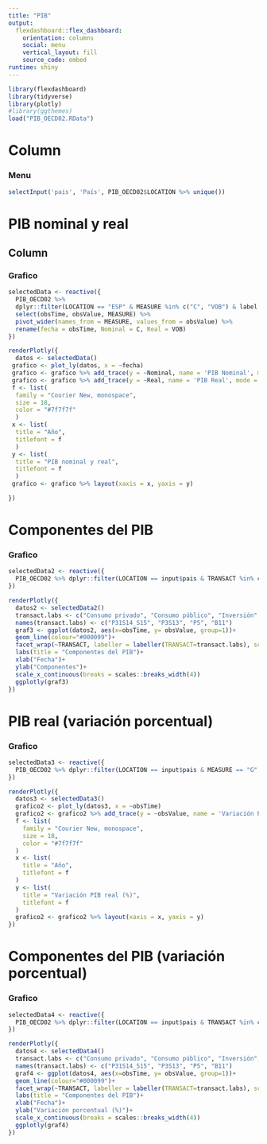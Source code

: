 ```yaml
---
title: "PIB"
output: 
  flexdashboard::flex_dashboard:
    orientation: columns
    social: menu
    vertical_layout: fill
    source_code: embed
runtime: shiny
---
```


```r
library(flexdashboard)
library(tidyverse)
library(plotly)
#library(ggthemes)
load("PIB_OECD02.RData")
```


Column {.sidebar}
=====================================

### Menu

```r
selectInput('pais', 'País', PIB_OECD02$LOCATION %>% unique())

```



PIB nominal y real
=====================================  

Column 
-----------------------------------------------------------------------

### Grafico 

```r
selectedData <- reactive({
  PIB_OECD02 %>%
  dplyr::filter(LOCATION == "ESP" & MEASURE %in% c("C", "VOB") & label == "Gross domestic product (expenditure approach)"  & obsTime >=1995 ) %>% 
  select(obsTime, obsValue, MEASURE) %>%
  pivot_wider(names_from = MEASURE, values_from = obsValue) %>%
  rename(fecha = obsTime, Nominal = C, Real = VOB) 
})

renderPlotly({
  datos <- selectedData()
 grafico <- plot_ly(datos, x = ~fecha)
 grafico <- grafico %>% add_trace(y = ~Nominal, name = 'PIB Nominal', mode = 'lines+markers')
 grafico <- grafico %>% add_trace(y = ~Real, name = 'PIB Real', mode = 'lines+markers')
 f <- list(
  family = "Courier New, monospace",
  size = 18,
  color = "#7f7f7f"
  )
 x <- list(
  title = "Año",
  titlefont = f
  )
 y <- list(
  title = "PIB nominal y real",
  titlefont = f
  )
 grafico <- grafico %>% layout(xaxis = x, yaxis = y)

})
```


Componentes del PIB
=====================================



### Grafico 

```r
selectedData2 <- reactive({
  PIB_OECD02 %>% dplyr::filter(LOCATION == input$pais & TRANSACT %in% c("P31S14_S15", "P3S13", "P5", "B11") & MEASURE ==  "VOB" & obsTime >=1995 )
})

renderPlotly({
  datos2 <- selectedData2()
  transact.labs <- c("Consumo privado", "Consumo público", "Inversión", "XN")
  names(transact.labs) <- c("P31S14_S15", "P3S13", "P5", "B11")
  graf3 <- ggplot(datos2, aes(x=obsTime, y= obsValue, group=1))+
  geom_line(colour="#000099")+
  facet_wrap(~TRANSACT, labeller = labeller(TRANSACT=transact.labs), scales = "free")+
  labs(title = "Componentes del PIB")+
  xlab("Fecha")+
  ylab("Componentes")+
  scale_x_continuous(breaks = scales::breaks_width(4))
  ggplotly(graf3)
})
```

PIB real (variación porcentual)
=====================================

### Grafico 

```r
selectedData3 <- reactive({
  PIB_OECD02 %>% dplyr::filter(LOCATION == input$pais & MEASURE == "G" & label == "Gross domestic product (expenditure approach)"  & obsTime >=1995 )
})

renderPlotly({
  datos3 <- selectedData3()
  grafico2 <- plot_ly(datos3, x = ~obsTime)
  grafico2 <- grafico2 %>% add_trace(y = ~obsValue, name = 'Variación PIB Real', mode = 'lines+markers')
  f <- list(
    family = "Courier New, monospace",
    size = 18,
    color = "#7f7f7f"
  )
  x <- list(
    title = "Año",
    titlefont = f
  )
  y <- list(
    title = "Variación PIB real (%)",
    titlefont = f
  )
  grafico2 <- grafico2 %>% layout(xaxis = x, yaxis = y)
})
```


Componentes del PIB (variación porcentual)
=====================================


### Grafico 

```r
selectedData4 <- reactive({
  PIB_OECD02 %>% dplyr::filter(LOCATION == input$pais & TRANSACT %in% c("P31S14_S15", "P3S13", "P5", "B11") & MEASURE ==  "G" & obsTime >=1995 )
})

renderPlotly({
  datos4 <- selectedData4()
  transact.labs <- c("Consumo privado", "Consumo público", "Inversión", "XN")
  names(transact.labs) <- c("P31S14_S15", "P3S13", "P5", "B11")
  graf4 <- ggplot(datos4, aes(x=obsTime, y= obsValue, group=1))+
  geom_line(colour="#000099")+
  facet_wrap(~TRANSACT, labeller = labeller(TRANSACT=transact.labs), scales = "free")+
  labs(title = "Componentes del PIB")+
  xlab("Fecha")+
  ylab("Variación porcentual (%)")+
  scale_x_continuous(breaks = scales::breaks_width(4))
  ggplotly(graf4)
})
```

